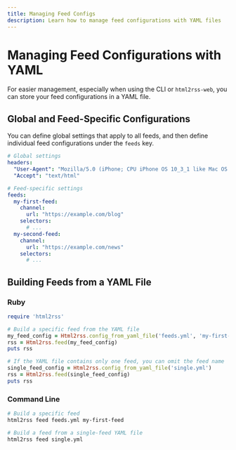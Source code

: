 ```yaml
---
title: Managing Feed Configs
description: Learn how to manage feed configurations with YAML files
---
```


# Managing Feed Configurations with YAML

For easier management, especially when using the CLI or `html2rss-web`, you can store your feed configurations in a YAML file.

## Global and Feed-Specific Configurations

You can define global settings that apply to all feeds, and then define individual feed configurations under the `feeds` key.

```yml
# Global settings
headers:
  "User-Agent": "Mozilla/5.0 (iPhone; CPU iPhone OS 10_3_1 like Mac OS X) AppleWebKit/603.1.30 (KHTML, like Gecko) Version/10.0 Mobile/14E304 Safari/602.1"
  "Accept": "text/html"

# Feed-specific settings
feeds:
  my-first-feed:
    channel:
      url: "https://example.com/blog"
    selectors:
      # ...
  my-second-feed:
    channel:
      url: "https://example.com/news"
    selectors:
      # ...
```

## Building Feeds from a YAML File

### Ruby

```ruby
require 'html2rss'

# Build a specific feed from the YAML file
my_feed_config = Html2rss.config_from_yaml_file('feeds.yml', 'my-first-feed')
rss = Html2rss.feed(my_feed_config)
puts rss

# If the YAML file contains only one feed, you can omit the feed name
single_feed_config = Html2rss.config_from_yaml_file('single.yml')
rss = Html2rss.feed(single_feed_config)
puts rss
```

### Command Line

```sh
# Build a specific feed
html2rss feed feeds.yml my-first-feed

# Build a feed from a single-feed YAML file
html2rss feed single.yml
```
